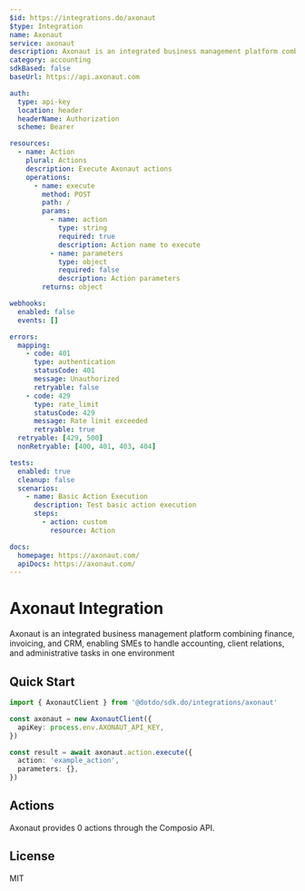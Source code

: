 ```yaml
---
$id: https://integrations.do/axonaut
$type: Integration
name: Axonaut
service: axonaut
description: Axonaut is an integrated business management platform combining finance, invoicing, and CRM, enabling SMEs to handle accounting, client relations, and administrative tasks in one environment
category: accounting
sdkBased: false
baseUrl: https://api.axonaut.com

auth:
  type: api-key
  location: header
  headerName: Authorization
  scheme: Bearer

resources:
  - name: Action
    plural: Actions
    description: Execute Axonaut actions
    operations:
      - name: execute
        method: POST
        path: /
        params:
          - name: action
            type: string
            required: true
            description: Action name to execute
          - name: parameters
            type: object
            required: false
            description: Action parameters
        returns: object

webhooks:
  enabled: false
  events: []

errors:
  mapping:
    - code: 401
      type: authentication
      statusCode: 401
      message: Unauthorized
      retryable: false
    - code: 429
      type: rate_limit
      statusCode: 429
      message: Rate limit exceeded
      retryable: true
  retryable: [429, 500]
  nonRetryable: [400, 401, 403, 404]

tests:
  enabled: true
  cleanup: false
  scenarios:
    - name: Basic Action Execution
      description: Test basic action execution
      steps:
        - action: custom
          resource: Action

docs:
  homepage: https://axonaut.com/
  apiDocs: https://axonaut.com/
---
```


# Axonaut Integration

Axonaut is an integrated business management platform combining finance, invoicing, and CRM, enabling SMEs to handle accounting, client relations, and administrative tasks in one environment

## Quick Start

```typescript
import { AxonautClient } from '@dotdo/sdk.do/integrations/axonaut'

const axonaut = new AxonautClient({
  apiKey: process.env.AXONAUT_API_KEY,
})

const result = await axonaut.action.execute({
  action: 'example_action',
  parameters: {},
})
```

## Actions

Axonaut provides 0 actions through the Composio API.

## License

MIT
